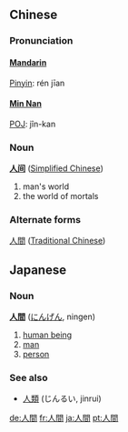 ==Chinese==
===Pronunciation===
====[[wikipedia:Standard_Mandarin|Mandarin]]====
[[Pinyin]]: rén jīan
====[[wikipedia:Min Nan|Min Nan]]====
[[wikipedia:POJ|POJ]]: jîn-kan

===Noun===
'''[[人]][[间]]''' ([[Simplified Chinese]])
# man's world
# the world of mortals

===Alternate forms===
[[人]][[間]] ([[Traditional Chinese]])

==Japanese==
===Noun===
'''[[人]][[間]]''' ([[にんげん]], ningen)

# [[human being]]
# [[man]]
# [[person]]

===See also===
*[[人類]] (じんるい, jinrui)

[[de:人間]]
[[fr:人間]]
[[ja:人間]]
[[pt:人間]]